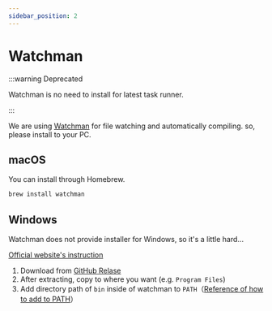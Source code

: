 ```yaml
---
sidebar_position: 2
---
```


# Watchman

:::warning Deprecated

Watchman is no need to install for latest task runner.

:::

We are using [Watchman](https://facebook.github.io/watchman/) for file watching and automatically compiling. so, please install to your PC.

## macOS

You can install through Homebrew.

```bash
brew install watchman
```

## Windows

Watchman does not provide installer for Windows, so it's a little hard...

[Official website's instruction](https://facebook.github.io/watchman/docs/install.html#binary-downloads-for-linux-macos-and-windows-beta)

1. Download from [GitHub Relase](https://github.com/facebook/watchman/releases)
2. After extracting, copy to where you want (e.g. `Program Files`)
3. Add directory path of `bin` inside of watchman to `PATH`（[Reference of how to add to PATH](https://helpdeskgeek.com/windows-10/add-windows-path-environment-variable/)）
